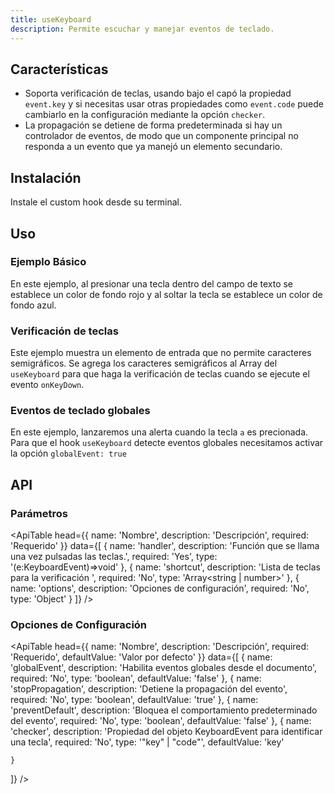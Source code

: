 ```yaml
---
title: useKeyboard
description: Permite escuchar y manejar eventos de teclado.
---
```


## Características

- Soporta verificación de teclas, usando bajo el capó la propiedad `event.key` y si necesitas usar otras propiedades como `event.code` puede cambiarlo en la configuración mediante la opción `checker`.
- La propagación se detiene de forma predeterminada si hay un controlador de eventos, de modo que un componente principal no responda a un evento que ya manejó un elemento secundario.

## Instalación

Instale el custom hook desde su terminal.

<Snippet pkg text='@raddix/use-keyboard' />

## Uso

### Ejemplo Básico

En este ejemplo, al presionar una tecla dentro del campo de texto se establece un color de fondo rojo
y al soltar la tecla se establece un color de fondo azul.

<CodeBlock folder='use-keyboard' file='example1.tsx' />

### Verificación de teclas

Este ejemplo muestra un elemento de entrada que no permite caracteres semigráficos.
Se agrega los caracteres semigráficos al Array del `useKeyboard` para que haga la verificación de teclas cuando se ejecute el evento `onKeyDown`.

<CodeBlock folder='use-keyboard' file='example2.tsx' />

### Eventos de teclado globales

En este ejemplo, lanzaremos una alerta cuando la tecla `a` es precionada.
Para que el hook `useKeyboard` detecte eventos globales necesitamos activar
la opción `globalEvent: true`

<CodeBlock folder='use-keyboard' file='example3.tsx' />

## API

### Parámetros

<ApiTable
  head={{
    name: 'Nombre',
    description: 'Descripción',
    required: 'Requerido'
  }}
  data={[
    {
      name: 'handler',
      description: 'Función que se llama una vez pulsadas las teclas.',
      required: 'Yes',
      type: '(e:KeyboardEvent)=>void'
    },
    {
      name: 'shortcut',
      description: 'Lista de teclas para la verificación ',
      required: 'No',
      type: 'Array<string | number>'
    },
    {
      name: 'options',
      description: 'Opciones de configuración',
      required: 'No',
      type: 'Object'
    }
  ]}
/>

### Opciones de Configuración

<ApiTable
  head={{
    name: 'Nombre',
    description: 'Descripción',
    required: 'Requerido',
    defaultValue: 'Valor por defecto'
  }}
  data={[
    {
      name: 'globalEvent',
      description: 'Habilita eventos globales desde el documento',
      required: 'No',
      type: 'boolean',
      defaultValue: 'false'
    },
    {
      name: 'stopPropagation',
      description: 'Detiene la propagación del evento',
      required: 'No',
      type: 'boolean',
      defaultValue: 'true'
    },
    {
      name: 'preventDefault',
      description: 'Bloquea el comportamiento predeterminado del evento',
      required: 'No',
      type: 'boolean',
      defaultValue: 'false'
    },
    {
      name: 'checker',
      description:
        'Propiedad del objeto KeyboardEvent para identificar una tecla',
      required: 'No',
      type: '"key" | "code"',
      defaultValue: 'key'

    }

]}
/>
